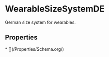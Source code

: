   
# WearableSizeSystemDE

German size system for wearables.

## Properties

<Grid>
* [](/Properties/Schema.org/)
</Grid>

